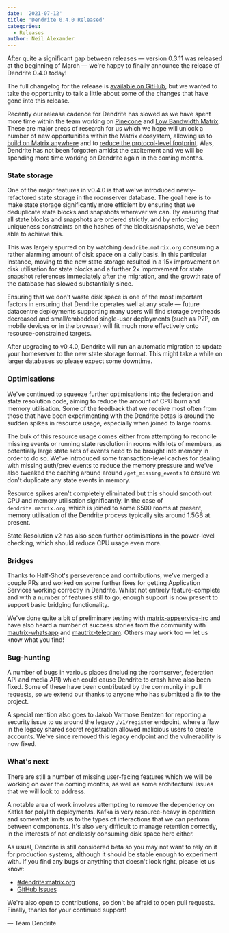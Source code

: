 ```yaml
---
date: '2021-07-12'
title: 'Dendrite 0.4.0 Released'
categories:
  - Releases
author: Neil Alexander
---
```


After quite a significant gap between releases — version 0.3.11 was released at the beginning of March — we're happy to finally announce the release of Dendrite 0.4.0 today!

The full changelog for the release is [available on GitHub](https://github.com/matrix-org/dendrite/releases/tag/v0.4.0), but we wanted to take the opportunity to talk a little about some of the changes that have gone into this release.

Recently our release cadence for Dendrite has slowed as we have spent more time within the team working on [Pinecone](https://github.com/matrix-org/pinecone) and [Low Bandwidth Matrix](https://github.com/matrix-org/lb). These are major areas of research for us which we hope will unlock a number of new opportunities within the Matrix ecosystem, allowing us to [build on Matrix anywhere](https://matrix.org/blog/2021/05/06/introducing-the-pinecone-overlay-network) and to [reduce the protocol-level footprint](https://matrix.org/blog/2021/06/10/low-bandwidth-matrix-an-implementation-guide). Alas, Dendrite has not been forgotten amidst the excitement and we will be spending more time working on Dendrite again in the coming months.

### State storage

One of the major features in v0.4.0 is that we've introduced newly-refactored state storage in the roomserver database. The goal here is to make state storage significantly more efficient by ensuring that we deduplicate state  blocks and snapshots wherever we can. By ensuring that all state blocks and snapshots are ordered strictly, and by enforcing uniqueness constraints on the hashes of the blocks/snapshots, we've been able to achieve this.

This was largely spurred on by watching `dendrite.matrix.org` consuming a rather alarming amount of disk space on a daily basis. In this particular instance, moving to the new state storage resulted in a 15x improvement on disk utilisation for state blocks and a further 2x improvement for state snapshot references immediately after the migration, and the growth rate of the database has slowed substantially since. 

Ensuring that we don't waste disk space is one of the most important factors in ensuring that Dendrite operates well at any scale — future datacentre deployments supporting many users will find storage overheads decreased and small/embedded single-user deployments (such as P2P, on mobile devices or in the browser) will fit much more effectively onto resource-constrained targets.

After upgrading to v0.4.0, Dendrite will run an automatic migration to update your homeserver to the new state storage format. This might take a while on larger databases so please expect some downtime. 

### Optimisations

We've continued to squeeze further optimisations into the federation and state resolution code, aiming to reduce the amount of CPU burn and memory utilisation. Some of the feedback that we receive most often from those that have been experimenting with the Dendrite betas is around the sudden spikes in resource usage, especially when joined to large rooms.

The bulk of this resource usage comes either from attempting to reconcile missing events or running state resolution in rooms with lots of members, as potentially large state sets of events need to be brought into memory in order to do so. We've introduced some transaction-level caches for dealing with missing auth/prev events to reduce the memory pressure and we've also tweaked the caching around around `/get_missing_events` to ensure we don't duplicate any state events in memory.

Resource spikes aren't completely eliminated but this should smooth out CPU and memory utilisation significantly. In the case of `dendrite.matrix.org`,  which is joined to some 6500 rooms at present, memory utilisation of the Dendrite process typically sits around 1.5GB at present. 

State Resolution v2 has also seen further optimisations in the power-level checking, which should reduce CPU usage even more.

### Bridges

Thanks to Half-Shot's perseverence and contributions, we've merged a couple PRs and worked on some further fixes for getting Application Services working correctly in Dendrite. Whilst not entirely feature-complete and with a number of features still to go, enough support is now present to support basic bridging functionality.

We've done quite a bit of preliminary testing with [matrix-appservice-irc](https://github.com/matrix-org/matrix-appservice-irc) and have also heard a number of success stories from the community with [mautrix-whatsapp](https://github.com/tulir/mautrix-whatsapp) and [mautrix-telegram](https://github.com/tulir/mautrix-telegram). Others may work too — let us know what you find!

### Bug-hunting

A number of bugs in various places (including the roomserver, federation API and media API) which could cause Dendrite to crash have also been fixed.  Some of these have been contributed by the community in pull requests, so we extend our thanks to anyone who has submitted a fix to the project.

A special mention also goes to Jakob Varmose Bentzen for reporting a security issue to us around the legacy `/v1/register` endpoint, where a flaw in the legacy shared secret registration allowed malicious users to create accounts. We've since removed this legacy endpoint and the vulnerability is now fixed. 

### What's next

There are still a number of missing user-facing features which we will be working on over the coming months, as well as some architectural issues that we will look to address.

A notable area of work involves attempting to remove the dependency on Kafka for polylith deployments. Kafka is very resource-heavy in operation and somewhat limits us to the types of interactions that we can perform between components. It's also very difficult to manage retention correctly, in the interests of not endlessly consuming disk space here either.

As usual, Dendrite is still considered beta so you may not want to rely on it for production systems, although it should be stable enough to experiment with. If you find any bugs or anything that doesn't look right, please let us know:

* [#dendrite:matrix.org](https://matrix.to/#/#dendrite:matrix.org)
* [GitHub Issues](https://github.com/matrix-org/dendrite/issues)

We're also open to contributions, so don't be afraid to open pull requests. Finally, thanks for your continued support!

— Team Dendrite